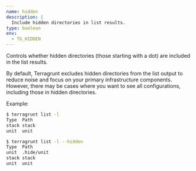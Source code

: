 ```yaml
---
name: hidden
description: |
  Include hidden directories in list results.
type: boolean
env:
  - TG_HIDDEN
---
```


Controls whether hidden directories (those starting with a dot) are included in the list results.

By default, Terragrunt excludes hidden directories from the list output to reduce noise and focus on your primary infrastructure components. However, there may be cases where you want to see all configurations, including those in hidden directories.

Example:

```bash
$ terragrunt list -l
Type  Path
stack stack
unit  unit
```
```bash
$ terragrunt list -l --hidden
Type  Path
unit  .hide/unit
stack stack
unit  unit
```
